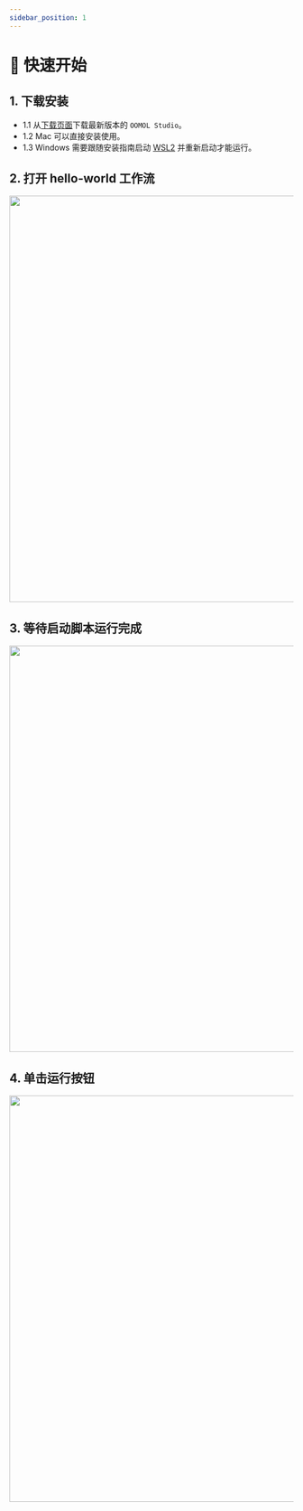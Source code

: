 ```yaml
---
sidebar_position: 1
---
```



# 🚀 快速开始

## 1. 下载安装

- 1.1 从[下载页面](https://oomol.com/zh-CN/downloads)下载最新版本的 `OOMOL Studio`。
- 1.2 Mac 可以直接安装使用。
- 1.3 Windows 需要跟随安装指南启动 [WSL2](https://www.youtube.com/watch?v=MrZolfGm8Zk) 并重新启动才能运行。

## 2. 打开 hello-world 工作流

<img src={hello_world} width="720" />

## 3. 等待启动脚本运行完成

<img src={container_log} width="720" />

## 4. 单击运行按钮

<img src={run_btn} width="720" />
